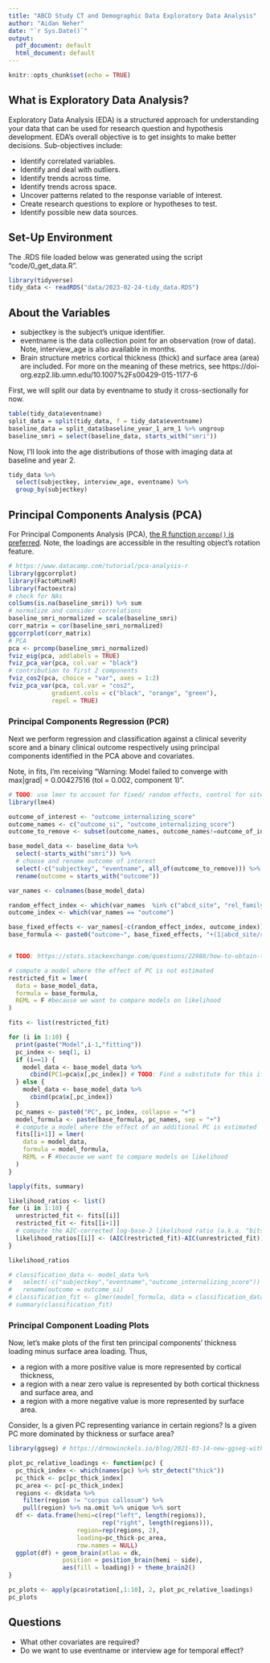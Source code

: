 ```yaml
---
title: "ABCD Study CT and Demographic Data Exploratory Data Analysis"
author: "Aidan Neher"
date: "`r Sys.Date()`"
output:
  pdf_document: default
  html_document: default
---
```


```r
knitr::opts_chunk$set(echo = TRUE)
```

## What is Exploratory Data Analysis?

Exploratory Data Analysis (EDA) is a structured approach for understanding your data that can be used for research question and hypothesis development. EDA's overall objective is to get insights to make better decisions. Sub-objectives include:

- Identify correlated variables.
- Identify and deal with outliers.
- Identify trends across time.
- Identify trends across space. 
- Uncover patterns related to the response variable of interest.
- Create research questions to explore or hypotheses to test.
- Identify possible new data sources.

## Set-Up Environment

The .RDS file loaded below was generated using the script "code/0_get_data.R". 

```r
library(tidyverse)
tidy_data <- readRDS("data/2023-02-24-tidy_data.RDS")
```

## About the Variables

* subjectkey is the subject's unique identifier.
* eventname is the data collection point for an observation (row of data). Note, interview_age is also available in months.
* Brain structure metrics cortical thickness (thick) and surface area (area) are included. For more on the meaning of these metrics, see https://doi-org.ezp2.lib.umn.edu/10.1007%2Fs00429-015-1177-6

First, we will split our data by eventname to study it cross-sectionally for now.

```r
table(tidy_data$eventname)
split_data = split(tidy_data, f = tidy_data$eventname)
baseline_data = split_data$baseline_year_1_arm_1 %>% ungroup
baseline_smri = select(baseline_data, starts_with("smri"))
```

Now, I'll look into the age distributions of those with imaging data at baseline and year 2.

```r
tidy_data %>% 
  select(subjectkey, interview_age, eventname) %>%
  group_by(subjectkey)
```

## Principal Components Analysis (PCA)

For Principal Components Analysis (PCA), [the R function `prcomp()` is preferred](https://stats.stackexchange.com/questions/20101/what-is-the-difference-between-r-functions-prcomp-and-princomp). Note, the loadings are accessible in the resulting object's rotation feature.

```r
# https://www.datacamp.com/tutorial/pca-analysis-r
library(ggcorrplot)
library(FactoMineR)
library(factoextra)
# check for NAs
colSums(is.na(baseline_smri)) %>% sum
# normalize and consider correlations
baseline_smri_normalized = scale(baseline_smri)
corr_matrix = cor(baseline_smri_normalized)
ggcorrplot(corr_matrix)
# PCA
pca <- prcomp(baseline_smri_normalized) 
fviz_eig(pca, addlabels = TRUE)
fviz_pca_var(pca, col.var = "black")
# contribution to first 2 components
fviz_cos2(pca, choice = "var", axes = 1:2) 
fviz_pca_var(pca, col.var = "cos2",
            gradient.cols = c("black", "orange", "green"),
            repel = TRUE)
```

### Principal Components Regression (PCR)

Next we perform regression and classification against a clinical severity score and a binary clinical outcome respectively using principal components identified in the PCA above and covariates. 

Note, in fits, I'm receiving "Warning: Model failed to converge with max|grad| = 0.00427516 (tol = 0.002, component 1)".

```r
# TODO: use lmer to account for fixed/ random effects, control for site effect and family within site
library(lme4)

outcome_of_interest <- "outcome_internalizing_score"
outcome_names <- c("outcome_si", "outcome_internalizing_score")
outcome_to_remove <- subset(outcome_names, outcome_names!=outcome_of_interest)

base_model_data <- baseline_data %>%
  select(-starts_with("smri")) %>%
  # choose and rename outcome of interest
  select(-c("subjectkey", "eventname", all_of(outcome_to_remove))) %>%
  rename(outcome = starts_with("outcome"))

var_names <- colnames(base_model_data)

random_effect_index <- which(var_names  %in% c("abcd_site", "rel_family_id"))
outcome_index <- which(var_names == "outcome")

base_fixed_effects <- var_names[-c(random_effect_index, outcome_index)] %>% paste(collapse = "+")
base_formula <- paste0("outcome~", base_fixed_effects, "+(1|abcd_site/rel_family_id)")


# TODO: https://stats.stackexchange.com/questions/22988/how-to-obtain-the-p-value-check-significance-of-an-effect-in-a-lme4-mixed-mode

# compute a model where the effect of PC is not estimated
restricted_fit = lmer( 
  data = base_model_data,
  formula = base_formula, 
  REML = F #because we want to compare models on likelihood
)

fits <- list(restricted_fit)

for (i in 1:10) {
  print(paste("Model",i-1,"fitting"))
  pc_index <- seq(1, i)
  if (i==1) {
    model_data <- base_model_data %>%
      cbind(PC1=pca$x[,pc_index]) # TODO: Find a substitute for this if else
  } else {
    model_data <- base_model_data %>%
      cbind(pca$x[,pc_index])
  }
  pc_names <- paste0("PC", pc_index, collapse = "+")
  model_formula <- paste(base_formula, pc_names, sep = "+")
  # compute a model where the effect of an additional PC is estimated
  fits[[i+1]] = lmer( 
    data = model_data,
    formula = model_formula, 
    REML = F #because we want to compare models on likelihood
  )
}

lapply(fits, summary)

likelihood_ratios <- list()
for (i in 1:10) {
  unrestricted_fit <- fits[[i]]
  restricted_fit <- fits[[i+1]]
  # compute the AIC-corrected log-base-2 likelihood ratio (a.k.a. "bits" of evidence)
  likelihood_ratios[[i]] <- (AIC(restricted_fit)-AIC(unrestricted_fit))*log2(exp(1))
}

likelihood_ratios

# classification_data <- model_data %>%
#   select(-c("subjectkey","eventname","outcome_internalizing_score")) %>%
#   rename(outcome = outcome_si)
# classification_fit <- glmer(model_formula, data = classification_data, family = binomial)
# summary(classification_fit)
```

### Principal Component Loading Plots

Now, let's make plots of the first ten principal components' thickness loading minus surface area loading. Thus, 

* a region with a more positive value is more represented by cortical thickness, 
* a region with a near zero value is represented by both cortical thickness and surface area, and 
* a region with a more negative value is more represented by surface area. 

Consider, Is a given PC representing variance in certain regions? Is a given PC more dominated by thickness or surface area?

```r
library(ggseg) # https://drmowinckels.io/blog/2021-03-14-new-ggseg-with-geom/

plot_pc_relative_loadings <- function(pc) {
  pc_thick_index <- which(names(pc) %>% str_detect("thick"))
  pc_thick <- pc[pc_thick_index]
  pc_area <- pc[-pc_thick_index]
  regions <- dk$data %>% 
    filter(region != "corpus callosum") %>% 
    pull(region) %>% na.omit %>% unique %>% sort
  df <- data.frame(hemi=c(rep("left", length(regions)), 
                          rep("right", length(regions))),
                   region=rep(regions, 2), 
                   loading=pc_thick-pc_area, 
                   row.names = NULL)
  ggplot(df) + geom_brain(atlas = dk, 
               position = position_brain(hemi ~ side),
               aes(fill = loading)) + theme_brain2()
}

pc_plots <- apply(pca$rotation[,1:10], 2, plot_pc_relative_loadings)
pc_plots
```

## Questions

* What other covariates are required?
* Do we want to use eventname or interview age for temporal effect?